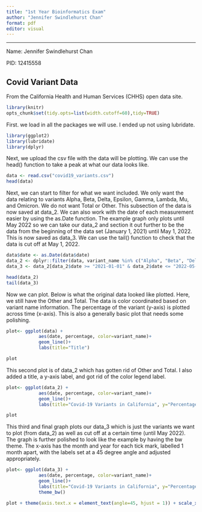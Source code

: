 ```yaml
---
title: "1st Year Bioinformatics Exam"
author: "Jennifer Swindlehurst Chan"
format: pdf
editor: visual
---
```

---
Name: Jennifer Swindlehurst Chan

PID: 12415558

## Covid Variant Data

From the California Health and Human Services (CHHS) open data site.

```r
library(knitr)
opts_chunk$set(tidy.opts=list(width.cutoff=60),tidy=TRUE)
```


First. we load in all the packages we will use. I ended up not using lubridate.

```r
library(ggplot2)
library(lubridate)
library(dplyr)
```

Next, we upload the csv file with the data will be plotting. We can use the head() function to take a peak at what our data looks like.

```r
data <- read.csv("covid19_variants.csv")
head(data)
```

Next, we can start to filter for what we want included. We only want the data relating to variants Alpha, Beta, Delta, Epsilon, Gamma, Lambda, Mu, and Omicron. We do not want Total or Other. This subsection of the data is now saved at data_2. We can also work with the date of each measurement easier by using the as.Date function. The example graph only plots until May 2022 so we can take our data_2 and section it out further to be the data from the beginning of the data set (January 1, 2021) until May 1, 2022. This is now saved as data_3. We can use the tail() function to check that the data is cut off at May 1, 2022.

```r
data$date <- as.Date(data$date)
data_2 <- dplyr::filter(data, variant_name %in% c("Alpha", "Beta", "Delta","Epsilon", "Gamma", "Lambda", "Mu", "Omicron"))
data_3 <- data_2[data_2$date >= "2021-01-01" & data_2$date <= "2022-05-01", ]

head(data_2)
tail(data_3)
```

Now we can plot. Below is what the original data looked like plotted. Here, we still have the Other and Total. The data is color coordinated based on variant name information. The percentage of the variant (y-axis) is plotted across time (x-axis). This is also a generally basic plot that needs some polishing.

```r
plot<- ggplot(data) +
            aes(date, percentage, color=variant_name)+
            geom_line()+
            labs(title="Title")

plot
```

This second plot is of data_2 which has gotten rid of Other and Total. I also added a title, a y-axis label, and got rid of the color legend label.

```r
plot<- ggplot(data_2) +
            aes(date, percentage, color=variant_name)+
            geom_line()+
            labs(title="Covid-19 Variants in California", y="Percentage of Sequenced Specimens", color=NULL)

plot
```

This third and final graph plots our data_3 which is just the variants we want to plot (from data_2) as well as cut off at a certain time (until May 2022). The graph is further polished to look like the example by having the bw theme. The x-axis has the month and year for each tick mark, labelled 1 month apart, with the labels set at a 45 degree angle and adjusted appropriately. 

```r
plot<- ggplot(data_3) +
            aes(date, percentage, color=variant_name)+
            geom_line()+
            labs(title="Covid-19 Variants in California", y="Percentage of Sequenced Specimens", color=NULL)+
            theme_bw()

plot + theme(axis.text.x = element_text(angle=45, hjust = 1)) + scale_x_date(name=NULL, date_breaks="1 month", date_labels="%b %Y")

```
